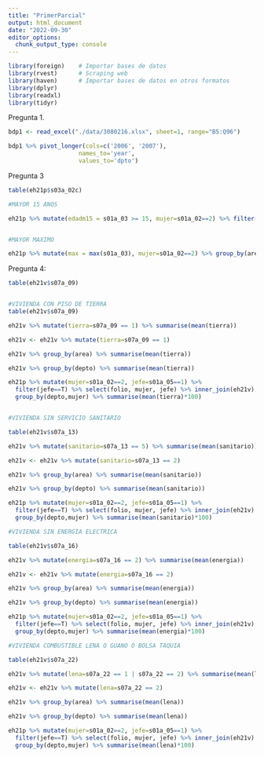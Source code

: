 ```yaml
---
title: "PrimerParcial"
output: html_document
date: "2022-09-30"
editor_options:
  chunk_output_type: console
---
```


```r
library(foreign)    # Importar bases de datos
library(rvest)      # Scraping web
library(haven)      # Importar bases de datos en otros formatos
library(dplyr)
library(readxl)
library(tidyr)


```

Pregunta 1.

```r

bdp1 <- read_excel("./data/3080216.xlsx", sheet=1, range="B5:Q96")

bdp1 %>% pivot_longer(cols=c('2006', '2007'),
                    names_to='year',
                    values_to='dpto')


```

Pregunta 3

```r

table(eh21p$s03a_02c)

#MAYOR 15 ANOS

eh21p %>% mutate(edadm15 = s01a_03 >= 15, mujer=s01a_02==2) %>% filter(edadm15) %>%  group_by(area, mujer)  %>% summarise( mean(s03a_02c,na.rm = TRUE))


#MAYOR MAXIMO

eh21p %>% mutate(max = max(s01a_03), mujer=s01a_02==2) %>% group_by(area, mujer)  %>% summarise( mean(s03a_02c,na.rm = TRUE))

```

Pregunta 4:

```r
table(eh21v$s07a_09)


#VIVIENDA CON PISO DE TIERRA
table(eh21v$s07a_09)

eh21v %>% mutate(tierra=s07a_09 == 1) %>% summarise(mean(tierra))

eh21v <- eh21v %>% mutate(tierra=s07a_09 == 1)

eh21v %>% group_by(area) %>% summarise(mean(tierra))

eh21v %>% group_by(depto) %>% summarise(mean(tierra))

eh21p %>% mutate(mujer=s01a_02==2, jefe=s01a_05==1) %>%
  filter(jefe==T) %>% select(folio, mujer, jefe) %>% inner_join(eh21v) %>%
  group_by(depto,mujer) %>% summarise(mean(tierra)*100)


#VIVIENDA SIN SERVICIO SANITARIO

table(eh21v$s07a_13)

eh21v %>% mutate(sanitario=s07a_13 == 5) %>% summarise(mean(sanitario))

eh21v <- eh21v %>% mutate(sanitario=s07a_13 == 2)

eh21v %>% group_by(area) %>% summarise(mean(sanitario))

eh21v %>% group_by(depto) %>% summarise(mean(sanitario))

eh21p %>% mutate(mujer=s01a_02==2, jefe=s01a_05==1) %>%
  filter(jefe==T) %>% select(folio, mujer, jefe) %>% inner_join(eh21v) %>%
  group_by(depto,mujer) %>% summarise(mean(sanitario)*100)

#VIVIENDA SIN ENERGIA ELECTRICA

table(eh21v$s07a_16)

eh21v %>% mutate(energia=s07a_16 == 2) %>% summarise(mean(energia))

eh21v <- eh21v %>% mutate(energia=s07a_16 == 2)

eh21v %>% group_by(area) %>% summarise(mean(energia))

eh21v %>% group_by(depto) %>% summarise(mean(energia))

eh21p %>% mutate(mujer=s01a_02==2, jefe=s01a_05==1) %>%
  filter(jefe==T) %>% select(folio, mujer, jefe) %>% inner_join(eh21v) %>%
  group_by(depto,mujer) %>% summarise(mean(energia)*100)

#VIVIENDA COMBUSTIBLE LENA O GUANO O BOLSA TAQUIA

table(eh21v$s07a_22)

eh21v %>% mutate(lena=s07a_22 == 1 | s07a_22 == 2) %>% summarise(mean(lena))

eh21v <- eh21v %>% mutate(lena=s07a_22 == 2)

eh21v %>% group_by(area) %>% summarise(mean(lena))

eh21v %>% group_by(depto) %>% summarise(mean(lena))

eh21p %>% mutate(mujer=s01a_02==2, jefe=s01a_05==1) %>%
  filter(jefe==T) %>% select(folio, mujer, jefe) %>% inner_join(eh21v) %>%
  group_by(depto,mujer) %>% summarise(mean(lena)*100)


```